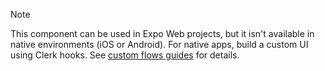 > [!NOTE]
> This component can be used in Expo Web projects, but it isn't available in native environments (iOS or Android). For native apps, build a custom UI using Clerk hooks. See [custom flows guides](/docs/guides/development/custom-flows/overview) for details.
